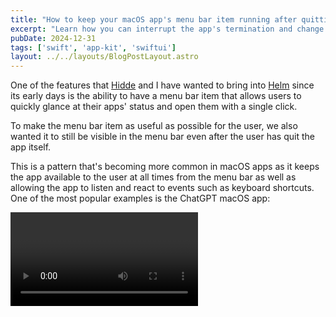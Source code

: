 ```yaml
---
title: "How to keep your macOS app's menu bar item running after quitting the app"
excerpt: "Learn how you can interrupt the app's termination and change your app's activation policy to keep the menu bar item running after the app has been quit."
pubDate: 2024-12-31
tags: ['swift', 'app-kit', 'swiftui']
layout: ../../layouts/BlogPostLayout.astro
---
```



One of the features that [Hidde](https://x.com/hiddevdploeg) and I have wanted to bring into [Helm](https://helm-app.com/) since its early days is the ability to have a menu bar item that allows users to quickly glance at their apps' status and open them with a single click.

To make the menu bar item as useful as possible for the user, we also wanted it to still be visible in the menu bar even after the user has quit the app itself. 

This is a pattern that's becoming more common in macOS apps as it keeps the app available to the user at all times from the menu bar as well as allowing the app to listen and react to events such as keyboard shortcuts. One of the most popular examples is the ChatGPT macOS app:

<Video name="chat-gpt-app-demo.mp4" />

I actually prefer this to what some other apps do, which is launching helper apps or agents that run in the background and that are harder to quit. With this approach, the user has full control over the app and can quit it at any time from the menu bar.

## Writing a `MenuBarExtra`

Adding a menu bar item to your app using SwiftUI is very simple. You just need to add a `MenuBarExtra` to your app's `App` struct and provide it with the view that should display when the user clicks on the menu bar item:

```swift:HelmApp.swift
@main
struct HelmApp: App {
    // ...

    var body: some Scene {
        // ...
        MenuBarExtra("Helm for App Store Connect", image: "helm-menubar") {
            MenuBarView()
        }
        .menuBarExtraStyle(.window)
    }
}
```

With just these few lines of code, a new menu bar item will appear whenever your app is running and, when clicked, will display the `MenuBarView` view:

<Video name="menu-bar-demo.mp4" />

Unfortunately, the menu bar item will disappear as soon as the user quits the app as it is attached to the same app's process and, to keep it running, we need to write some additional code.

## Interrupting the app's termination

As you will probably have guessed by now, the keep to keeping the menu bar item visible after the user quits the app is to not let the app terminate. 

Apple provides developers with a way to control and modify the app's termination process by implementing the [applicationShouldTerminate]() method in the app's delegate.

```swift:NSApplicationDelegate.swift
func applicationShouldTerminate(_ sender: NSApplication) -> NSApplication.TerminateReply
```

This method is called whenever the app is about to terminate and expects the developer to return a `TerminateReply` value, which can be one of the following:

```swift:TerminateReply.swift
public enum TerminateReply : UInt, @unchecked Sendable {
    case terminateCancel = 0
    case terminateNow = 1
    case terminateLater = 2
}
```

By listening to these termination events and returning `terminateCancel`, we can interrupt the app's termination and keep it running to keep the menu bar item visible. However, doing so will not close any of the windows and will also keep both the dock icon as if the app was still open and the app icon visible in the app switcher, which would be counterintuitive to the user.

To solve this, we can manually close all the windows and change the app's activation policy to `.accessory`, which will hide the dock icon and remove the app from the app switcher:

```swift:AppDelegate.swift
import Foundation
import Cocoa

class AppDelegate: NSObject, NSApplicationDelegate {
    func applicationShouldTerminate(_ sender: NSApplication) -> NSApplication.TerminateReply {
        guard sender.activationPolicy() != .accessory else {
            return .terminateNow
        }

        return quit(sender)
    }
    
    private func quit(_ app: NSApplication) -> NSApplication.TerminateReply {
        app.windows.filter { $0.title != "Item-0" }.forEach { $0.close() }
        app.setActivationPolicy(.accessory)
        return .terminateCancel
    }
}
```

> Note how the snippet above closes all the windows except for the one with the title "Item-0". This is because the `MenuBarExtra` view is displayed in a window with this title and we must keep it open to ensure the user can still interact with the menu bar item. While it seems to do the job, I am not certain this is the best way to handle this and I would love to hear your thoughts on this. 

To make use of the new `AppDelegate` class in `SwiftUI`, we must explicitly declare it in the `@main` App struct:

```swift:HelmApp.swift
@main
struct HelmApp: App {
    @NSApplicationDelegateAdaptor(AppDelegate.self) var appDelegate
    
    // ...
}
```

## Quitting from the menu bar item

Now that we have interrupted the app's termination process, we need to add a button to the menu bar item that allows the user to quit the app at any time. If the app is running with the `regular` activation policy and the user clicks on the quit button in the menu bar item, the app should terminate as expected:

```swift:MenuBarView.swift
import SwiftUI

struct MenuBarView: View {
    @AppStorage("shouldTerminate", store: Global.groupDefaults) var shouldTerminate: Bool = false
    
    var body: some View {
        VStack(spacing: 6) {
            Button(action: {
                shouldTerminate = true
                NSApplication.shared.terminate(self)
            }) {
                HStack {
                    Text("Quit Helm Completely")
                    Spacer()
                    Text("⌘ Q")
                        .foregroundStyle(.tertiary)
                }
            }
            .keyboardShortcut("q", modifiers: .command)
            .addHover(.rect(cornerRadius: 6), padding: 6)
            .padding([.horizontal, .bottom], 6)
        }
    }
}
```

As well as invoking the termination process, we are also setting a small flag in the app's `UserDefaults` to quit the app completely and to be able to tell that the user has clicked on the quit button in the menu bar item from the app's delegate:

```swift:AppDelegate.swift
import Foundation
import Cocoa

class AppDelegate: NSObject, NSApplicationDelegate {
    func applicationShouldTerminate(_ sender: NSApplication) -> NSApplication.TerminateReply {
        quit(sender)
    }
    
    private func quit(_ app: NSApplication) -> NSApplication.TerminateReply {
        let shouldTerminate = Global.groupDefaults.bool(forKey: "shouldTerminate")
        guard !shouldTerminate, app.activationPolicy() != .accessory else { return .terminateNow }

        app.windows.filter { $0.title != "Item-0" }.forEach { $0.close() }
        app.setActivationPolicy(.accessory)
        return .terminateCancel
    }
}
```

> You don't really need to use `UserDefaults` to store the `shouldTerminate` flag and you can set a variable on the `AppDelegate` class instead. What I wish you could do though is to get more information about the `sender` that is passed to the `terminate` method from the `AppDelegate`.

## Switching back to the regular activation policy

If the user has quit the app and wants to open the app back up from the menu bar, you will need to add some code to change the app's activation policy so that the app shows in the dock icon and the app switcher and bring the latest open window back to the front:

```swift:MenuBarView.swift
import SwiftUI

struct MenuBarView: View {
    // ...
    @Environment(\.openWindow) var openWindow
    
    var body: some View {
        VStack(spacing: 6) {
            Button {
                openWindow(id: "helmStart")
                
                if NSApp.activationPolicy() == .accessory {
                    // https://stackoverflow.com/a/73873296
                    NSApp.unhide(self)
                    
                    if let window = NSApp.windows.first {
                        window.makeKeyAndOrderFront(self)
                        window.setIsVisible(true)
                    }
                    
                    NSApp.setActivationPolicy(.regular)
                }
            } label: {
                HStack {
                    Text("Open Helm…")
                    Spacer()
                    Text("⌘ O")
                        .foregroundStyle(.tertiary)
                }
            }
            .keyboardShortcut("o", modifiers: .command)
            .addHover(.rect(cornerRadius: 6), padding: 6)
            .padding(.horizontal, 6)

            Divider()

            // ...
        }
    }
}
```

## Allowing the user to opt-out

While this solution works great and keeps the menu bar item visible at all times, some users might want to opt out of this behavior and quit the app completely when they close the app's window. For this reason, I would suggest that you add a setting in your app's preferences that the user can toggle to enable or disable this feature:

```swift:AppDelegate.swift
import Foundation
import Cocoa

class AppDelegate: NSObject, NSApplicationDelegate {
    func applicationShouldTerminate(_ sender: NSApplication) -> NSApplication.TerminateReply {
        quit(sender)
    }
    
    private func quit(_ app: NSApplication) -> NSApplication.TerminateReply {
        let shouldTerminate = Global.groupDefaults.bool(forKey: "shouldTerminate")
        let keepMenuBarItemRunningOnQuit = Global.groupDefaults.bool(forKey: "keepMenuBarRunningOnQuit")
        guard !shouldTerminate, keepMenuBarItemRunningOnQuit, app.activationPolicy() != .accessory else { return .terminateNow }

        app.windows.filter { $0.title != "Item-0" }.forEach { $0.close() }
        app.setActivationPolicy(.accessory)
        return .terminateCancel
    }
}
```